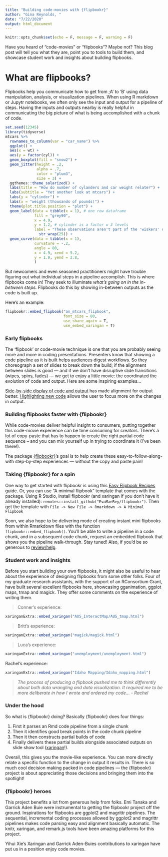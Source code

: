 ```yaml
---
title: "Building code-movies with {flipbookr}"
author: "Gina Reynolds, "
date: "7/22/2020"
output: html_document
---
```



```r
knitr::opts_chunk$set(echo = F, message = F, warning = F)
```


Have you heard of "code-movies" or "flipbooks"? Maybe not?  This blog post will tell you what they are, point you to tools to build them, and showcase student work and insights about building flipbooks. 

# What are flipbooks?

Flipbooks help you communicate how to get from ;A' to 'B' using data manipulation, analysis, or visualization pipelines.   When using R markdown or Jupytr notebooks, we often only see the input and output for a pipeline of steps.   Having the inputs and outputs nearby is really helpful in communicating the big picture of what is being accomplished with a chunk of code.  


```r
set.seed(12345)
library(tidyverse)
mtcars %>% 
  rownames_to_column(var = "car_name") %>% 
  ggplot() +
  aes(x = wt) +
  aes(y = factor(cyl)) +
  geom_boxplot(fill = "snow2") +
  geom_jitter(height = .2,
              alpha = .7,
              color = "plum3",
              size = 3) +
  ggthemes::theme_solarized() +
  labs(title = "How do number of cylanders and car weight relate?") +
  labs(subtitle = "Yet another look at mtcars") +
  labs(y = "cylinder") + 
  labs(x = "weight (thousands of pounds)") +
  theme(plot.title.position = "plot") +
  geom_label(data = tibble(x = 1), # one row dataframe
             fill = "grey90",
             x = 4.9, 
             y = 1.2, # cylinder is a factor w 3 levels
             label = "These observations aren't part of the 'wiskers' of the Tukey box plot. Outliers are observations further than 1.5 IQR from the upper or lower hinge" %>% 
               str_wrap(25)) +
  geom_curve(data = tibble(x = 1),
             curvature = -.2,
             angle = 80,
             x = 4.9, xend = 5.2,
             y = 1.9, yend = 2.8,
             )
```





But newcomers and even seasoned practitioners might have trouble figuring out what individual steps in a pipeline accomplish.   This is where flipbooks come in! They seek to illuminate *what's going on in the in-between steps.*   Flipbooks do this by showing in-between outputs as the code is built up.  

Here's an example:  

```r
flipbookr::embed_flipbook("an_mtcars_flipbook",
                          font_size = 80,
                          use_share_again = T,
                          use_embed_xaringan = T)
```

### Early flipbooks

The 'flipbook' or code-movie technique is one that you are probably seeing more and more in coding presentations.  Presenters know that showing a code pipeline as it is built helps audiences digest workflows.  So they choreograph a set of slides to break down the build; if the alignment between slides is good --- and if we don't have disruptive slide transitions (wipes, spins, fades) --- we get to enjoy a little movie: the coordinated the evolution of code and output.  Here are some inspiring examples...

[Side-by-side display of code and output](https://www.garrickadenbuie.com/blog/decouple-code-and-output-in-xaringan-slides/) has made alignment for output better.  [Highlighting new code](https://www.garrickadenbuie.com/blog/highlight-lines-without-breaking-the-code-in-xaringan/) allows the user to focus more on the changes in output.  



<!--   -->

### Building flipbooks faster with {flipbookr}

While code-movies deliver helpful insight to consumers, putting together this code-movie experience can be time consuming for creators. There's a lot of copy-paste that has to happen to create the right partial code sequence -- and you can mix yourself up in trying to coordinate it (I've been there!).

The package [{flipbookr}](https://github.com/EvaMaeRey/flipbookr)'s goal is to help create these easy-to-follow-along-with step-by-step experiences --- without the copy and paste pain!


### Taking {flipbookr} for a spin

One way to get started with flipbookr is using this [Easy Flipbook Recipes](https://evamaerey.github.io/flipbooks/flipbook_recipes#1) guide. Or, you can use "A minimal flipbook" template that comes with the package.  Using R Studio, install flipbookr (and xaringan if you don't have it already installed): `remotes::install_github("EvaMaeRey/flipbookr")`.  Then get the template with `File -> New File -> Rmarkdown -> A Minimal Flipbook`

Soon, we also hope to be delivering mode of creating instant mini flipbooks from within Rmarkdown files with the function `flipbookr::embed_flipbook()`. You'll be able to write a pipeline in a code chunk, and in a subsequent code chunk, request an embedded flipbook that shows you the pipeline walk-through.  Stay tuned! Also, if you'd be so generous to [review/help](https://github.com/EvaMaeRey/flipbookr/blob/master/R/h_write_instant_flipbook.R).  




### Student work and insights

Before you start building your own flipbooks, it might also be useful to hear about the experience of designing flipbooks from some other folks.  Four of my graduate research assistants, with the support of an RConsortium Grant, have built several excellent flipbooks here, showcasing gganimation, ggplot maps, tmap and magick.  They offer some comments on the experience of writing them.  

<!-- So writing code for to create flipbooks is a little different than writing code only to accomplish a task.  It is more like choreographing an experience.  As much as possible, the creators should try to write the code so that their is feedback as code is revealed.    -->




> Conner's experience:

```r
xaringanExtra::embed_xaringan("AUS_InteractMap/AUS_tmap.html")
```



> Britt's experience:

```r
xaringanExtra::embed_xaringan("magick/magick.html")
```

> Luca's experience:


```r
xaringanExtra::embed_xaringan("unemployment/unemployment.html")
```

Rachel's experience:

```r
xaringanExtra::embed_xaringan("Idaho Mapping/Idaho_mapping.html")
```


> *The process of producing a flipbook pushed me to think differently about both data wrangling and data visualization. It required me to be more deliberate in how I wrote and ordered my code... - Rachel*

### Under the hood

So what is {flipbookr} doing? Basically {flipbookr} does four things: 

1. First it parses an Rmd code pipeline from a single chunk
2. Then it identifies good break points in the code chunk pipeline
3. Then it then constructs partial builds of code
4. Finally delivers these partial builds alongside associated outputs on slide show tool ([xaringan](https://github.com/yihui/xaringan)!). 

Overall, this gives you the movie-like experience. You can more directly relate a specific function to the change in output it results in.   There is so much cool decision making packed in code pipelines --- the {flipbookr} project is about appreciating those decisions and bringing them into the spotlight!

### {flipbookr} heroes

This project benefits a lot from generous help from folks.  Emi Tanaka and Garrick Aden Buie were instrumental to getting the flipbookr project off the ground.  Inspirations for flipbooks are ggplot2 and magrittr pipelines.  The sequential, incremental coding processes allowed by ggplot2 and magrittr pipelines makes code parsing easy and alignment basically automatic.  The knitr, xaringan, and remark.js tools have been amazing platforms for this project.  

Yihui Xie's Xaringan and Garrick Aden-Buies contributions to xaringan have put us in a position enjoy code movies. 


<!-- It required me to be more deliberate in how I wrote and ordered my code, and it revealed redundancies and other inefficiencies in my script. The process also deepened my understanding of the commands that I employed by allowing me to see the output of each individual line of code. -->